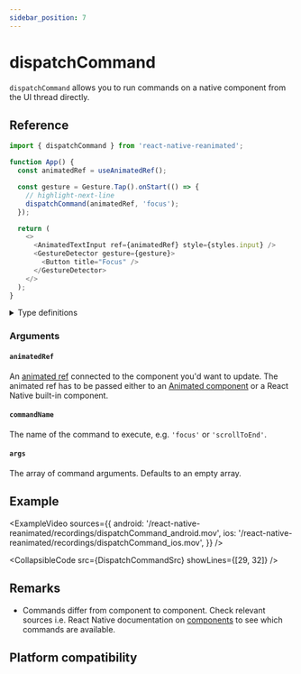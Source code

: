 ```yaml
---
sidebar_position: 7
---
```


# dispatchCommand


`dispatchCommand` allows you to run commands on a native component from the UI thread directly.

## Reference

```javascript
import { dispatchCommand } from 'react-native-reanimated';

function App() {
  const animatedRef = useAnimatedRef();

  const gesture = Gesture.Tap().onStart(() => {
    // highlight-next-line
    dispatchCommand(animatedRef, 'focus');
  });

  return (
    <>
      <AnimatedTextInput ref={animatedRef} style={styles.input} />
      <GestureDetector gesture={gesture}>
        <Button title="Focus" />
      </GestureDetector>
    </>
  );
}
```

<details>
<summary>Type definitions</summary>

```typescript
function dispatchCommand<T extends Component>(
  animatedRef: AnimatedRef<T>,
  commandName: string,
  args?: unknown[]
) => void;
```

</details>

### Arguments

#### `animatedRef`

An [animated ref](/docs/next/core/useAnimatedRef#returns) connected to the component you'd want to update. The animated ref has to be passed either to an [Animated component](/docs/next/fundamentals/glossary#animated-component) or a React Native built-in component.

#### `commandName`

The name of the command to execute, e.g. `'focus'` or `'scrollToEnd'`.

#### `args` <Optional />

The array of command arguments. Defaults to an empty array.

## Example

<ExampleVideo
  sources={{
    android: '/react-native-reanimated/recordings/dispatchCommand_android.mov',
    ios: '/react-native-reanimated/recordings/dispatchCommand_ios.mov',
  }}
/>

<CollapsibleCode src={DispatchCommandSrc} showLines={[29, 32]} />

## Remarks

- Commands differ from component to component. Check relevant sources i.e. React Native documentation on [components](https://reactnative.dev/docs/components-and-apis) to see which commands are available.

## Platform compatibility

<PlatformCompatibility android ios />
